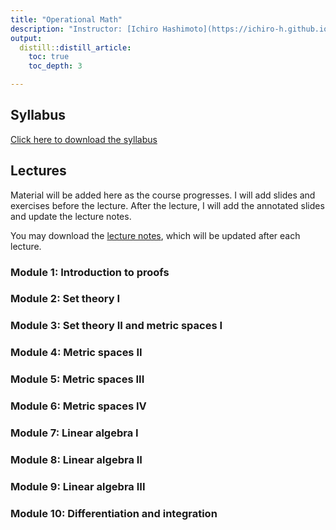 ```yaml
---
title: "Operational Math"
description: "Instructor: [Ichiro Hashimoto](https://ichiro-h.github.io/), PhD student (3rd Year)"
output:
  distill::distill_article:
    toc: true
    toc_depth: 3

---
```


## Syllabus
[Click here to download the syllabus](Math/2025/syllabus/syllabus_operational_math.pdf)


## Lectures

Material will be added here as the course progresses. I will add slides and exercises before the lecture. After the lecture, I will add the annotated slides and update the lecture notes. 


<!-- Note: I will comment these in as the course progresses. Before each lecture students will have access to the slides with blanks as well as the exercises (either a pdf or a tex file they can fill in). After each lecture I will add the filled-in slides (I will hand-write during the lecture) and update the lecture notes -->


You may download the [lecture notes](Math/2025/lecture_notes/math_notes.pdf), which will be updated after each lecture.



### Module 1: Introduction to proofs

<!-- - Slides: [fillable](Math/2025/module1/slides.pdf),  [filled](Math/2025/module1/slides_filled.pdf)  -->

<!-- - Exercises: [pdf](Math/2025/module1/exercises.pdf), [LaTeX template](Math/2025/module1/exercises.tex), [solutions](Math/2025/module1/exercise_solutions.pdf) -->

<!-- - Recordings: No recording available -->

### Module 2: Set theory I

<!-- - Slides: [fillable](Math/2025/module2/slides.pdf), [filled](Math/2025/module2/slides_filled.pdf) -->

<!-- - Exercises: [pdf](Math/2025/module2/exercises.pdf), [LaTeX template](Math/2025/module2/exercises.tex),  -->
<!-- [solutions](Math/2025/module2/exercise_solutions.pdf) -->

<!-- - Recordings: [link](https://play.library.utoronto.ca/watch/13bed2e818ac992a0a4edc1becbddfbb) -->

### Module 3: Set theory II and metric spaces I
<!-- - Slides: [fillable](Math/2025/module3/slides.pdf), [filled](Math/2025/module3/slides_filled.pdf) -->

<!-- - Exercises: [pdf](Math/2025/module3/exercises.pdf), [LaTeX template](Math/2025/module3/exercises.tex) , [solutions](Math/2025/module3/exercise_solutions.pdf) -->


<!-- - Recordings: [link](https://play.library.utoronto.ca/watch/9c1dc3bdcdb5b0983c0cbf305fafd720) -->

### Module 4: Metric spaces II

<!-- - Slides: [fillable](Math/2025/module4/slides.pdf), [filled](Math/2025/module4/slides_filled.pdf) -->

<!-- - Exercises: [pdf](Math/2025/module4/exercises.pdf), [LaTeX template](Math/2025/module4/exercises.tex), [solutions](Math/2025/module4/exercise_solutions.pdf) -->

<!-- - Recordings: [link](https://play.library.utoronto.ca/watch/21ee75e022e31a2e1d3862d4eeccb1f2) -->

### Module 5: Metric spaces III

<!-- - Slides: [fillable](Math/2025/module5/slides.pdf), [filled](Math/2025/module5/slides_filled.pdf) -->

<!-- - Exercises: [pdf](Math/2025/module5/exercises.pdf), [LaTeX](Math/2025/module5/exercises.tex), [solutions](Math/2025/module5/exercise_solutions.pdf)  -->

<!-- - Recordings: [link](https://play.library.utoronto.ca/watch/9b004d8a2faa899be290765d2605515f) -->

### Module 6: Metric spaces IV

<!-- - Slides: [fillable](Math/2025/module6/slides.pdf) , [filled](Math/2025/module6/slides_filled.pdf) -->

<!-- - Exercises: [pdf](Math/2025/module6/exercises.pdf), [LaTeX](Math/2025/module6/exercises.tex), [solutions](Math/2025/module6/exercise_solutions.pdf)  -->
 
<!-- Recordings: [link](https://play.library.utoronto.ca/watch/0987aa47cdf34cbee4f6677b2951a3bf) -->

### Module 7: Linear algebra I

<!-- - Slides: [fillable](Math/2025/module7/slides.pdf), [filled](Math/2025/module7/slides_filled.pdf) -->

<!-- - Exercises: [pdf](Math/2025/module7/exercises.pdf), [LaTeX](Math/2025/module7/exercises.tex), [solutions](Math/2025/module7/exercise_solutions.pdf) -->

<!-- - Recordings: [link](https://play.library.utoronto.ca/watch/744f064f5d74b1be83e2a0392d382fce) -->

### Module 8: Linear algebra II

<!-- - Slides: [fillable](Math/2025/module8/slides.pdf), [filled](Math/2025/module8/slides_filled.pdf) -->

<!-- - Exercises: [pdf](Math/2025/module8/exercises.pdf), [LaTeX](Math/2025/module8/exercises.tex), [solutions](Math/2025/module8/exercise_solutions.pdf) -->

<!-- - Recordings: [link](https://play.library.utoronto.ca/watch/9e0792643a089922dd45622fbce1e9b6) -->

### Module 9: Linear algebra III

<!-- - Slides: [fillable](Math/2025/module9/slides.pdf), [filled](Math/2025/module9/slides_filled.pdf) -->

<!-- - Exercises: [pdf](Math/2025/module9/exercises.pdf), [LaTeX](Math/2025/module9/exercises.tex), [solutions](Math/2025/module9/exercise_solutions.pdf) -->
 

<!-- - Recordings: [link](https://play.library.utoronto.ca/watch/923255822fcdd588fd8424cd8dfb9132) -->

### Module 10: Differentiation and integration

<!-- - Slides: [fillable](Math/2025/module10/slides.pdf), -->
 <!-- [filled](Math/2025/module10/slides_filled.pdf) -->

<!-- - Exercises: [pdf](Math/2025/module10/exercises.pdf), [LaTeX](Math/2025/module10/exercises.tex), -->
 <!-- [solutions](Math/2025/module10/exercise_solutions.pdf) -->

<!-- - Recordings: [link](https://play.library.utoronto.ca/watch/2adfc198708dc8fb93f25c6041f2d30f) -->